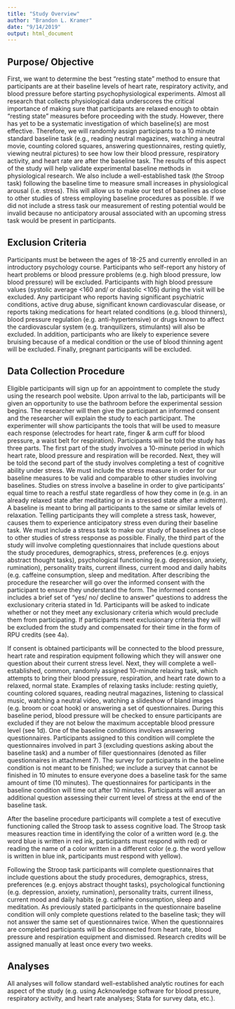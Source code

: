 ```yaml
---
title: "Study Overview"
author: "Brandon L. Kramer"
date: "9/14/2019"
output: html_document
---
```


## Purpose/ Objective

First, we want to determine the best “resting state” method to ensure that participants are at their baseline levels of heart rate, respiratory activity, and blood pressure before starting psychophysiological experiments. Almost all research that collects physiological data underscores the critical importance of making sure that participants are relaxed enough to obtain “resting state” measures before proceeding with the study. However, there has yet to be a systematic investigation of which baseline(s) are most effective.  Therefore, we will randomly assign participants to a 10 minute standard baseline task (e.g., reading neutral magazines, watching a neutral movie, counting colored squares, answering questionnaires, resting quietly, viewing neutral pictures) to see how low their blood pressure, respiratory activity, and heart rate are after the baseline task. The results of this aspect of the study will help validate experimental baseline methods in physiological research. We also include a well-established task (the Stroop task) following the baseline time to measure small increases in physiological arousal (i.e. stress). This will allow us to make our test of baselines as close to other studies of stress employing baseline procedures as possible. If we did not include a stress task our measurement of resting potential would be invalid because no anticipatory arousal associated with an upcoming stress task would be present in participants. 

## Exclusion Criteria

Participants must be between the ages of 18-25 and currently enrolled in an introductory psychology course.  Participants who self-report any history of heart problems or blood pressure problems (e.g. high blood pressure, low blood pressure) will be excluded. Participants with high blood pressure values (systolic average <160 and/ or diastolic <105) during the visit will be excluded. Any participant who reports having significant psychiatric conditions, active drug abuse, significant known cardiovascular disease, or reports taking medications for heart related conditions (e.g. blood thinners), blood pressure regulation (e.g. anti-hypertensive) or drugs known to affect the cardiovascular system (e.g. tranquilizers, stimulants) will also be excluded. In addition, participants who are likely to experience severe bruising because of a medical condition or the use of blood thinning agent will be excluded. Finally, pregnant participants will be excluded.

## Data Collection Procedure

Eligible participants will sign up for an appointment to complete the study using the research pool website.  Upon arrival to the lab, participants will be given an opportunity to use the bathroom before the experimental session begins.  The researcher will then give the participant an informed consent and the researcher will explain the study to each participant. The experimenter will show participants the tools that will be used to measure each response (electrodes for heart rate, finger & arm cuff for blood pressure, a waist belt for respiration). Participants will be told the study has three parts.  The first part of the study involves a 10-minute period in which heart rate, blood pressure and respiration will be recorded. Next, they will be told the second part of the study involves completing a test of cognitive ability under stress. We must include the stress measure in order for our baseline measures to be valid and comparable to other studies involving baselines.  Studies on stress involve a baseline in order to give participants’ equal time to reach a restful state regardless of how they come in (e.g. in an already relaxed state after meditating or in a stressed state after a midterm).  A baseline is meant to bring all participants to the same or similar levels of relaxation.  Telling participants they will complete a stress task, however, causes them to experience anticipatory stress even during their baseline task.  We must include a stress task to make our study of baselines as close to other studies of stress response as possible.  Finally, the third part of the study will involve completing questionnaires that include questions about the study procedures, demographics, stress, preferences (e.g. enjoys abstract thought tasks), psychological functioning (e.g. depression, anxiety, rumination), personality traits, current illness, current mood and daily habits (e.g. caffeine consumption, sleep and meditation.  After describing the procedure the researcher will go over the informed consent with the participant to ensure they understand the form.  The informed consent includes a brief set of “yes/ no/ decline to answer” questions to address the exclusionary criteria stated in 1d.  Participants will be asked to indicate whether or not they meet any exclusionary criteria which would preclude them from participating. If participants meet exclusionary criteria they will be excluded from the study and compensated for their time in the form of RPU credits (see 4a).

If consent is obtained participants will be connected to the blood pressure, heart rate and respiration equipment following which they will answer one question about their current stress level. Next, they will complete a well-established, common, randomly assigned 10-minute relaxing task, which attempts to bring their blood pressure, respiration, and heart rate down to a relaxed, normal state. Examples of relaxing tasks include: resting quietly, counting colored squares, reading neutral magazines, listening to classical music, watching a neutral video, watching a slideshow of bland images (e.g. broom or coat hook) or answering a set of questionnaires. During this baseline period, blood pressure will be checked to ensure participants are excluded if they are not below the maximum acceptable blood pressure level (see 1d). One of the baseline conditions involves answering questionnaires.  Participants assigned to this condition will complete the questionnaires involved in part 3 (excluding questions asking about the baseline task) and a number of filler questionnaires (denoted as filler questionnaires in attachment 7). The survey for participants in the baseline condition is not meant to be finished; we include a survey that cannot be finished in 10 minutes to ensure everyone does a baseline task for the same amount of time (10 minutes). The questionnaires for participants in the baseline condition will time out after 10 minutes. Participants will answer an additional question assessing their current level of stress at the end of the baseline task. 

After the baseline procedure participants will complete a test of executive functioning called the Stroop task to assess cognitive load. The Stroop task measures reaction time in identifying the color of a written word (e.g. the word blue is written in red ink, participants must respond with red) or reading the name of a color written in a different color (e.g. the word yellow is written in blue ink, participants must respond with yellow). 

Following the Stroop task participants will complete questionnaires that include questions about the study procedures, demographics, stress, preferences (e.g. enjoys abstract thought tasks), psychological functioning (e.g. depression, anxiety, rumination), personality traits, current illness, current mood and daily habits (e.g. caffeine consumption, sleep and meditation. As previously stated participants in the questionnaire baseline condition will only complete questions related to the baseline task; they will not answer the same set of questionnaires twice. When the questionnaires are completed participants will be disconnected from heart rate, blood pressure and respiration equipment and dismissed.   Research credits will be assigned manually at least once every two weeks.

## Analyses

All analyses will follow standard well-established analytic routines for each aspect of the study (e.g. using Acknowledge software for blood pressure, respiratory activity, and heart rate analyses; Stata for survey data, etc.).  

















